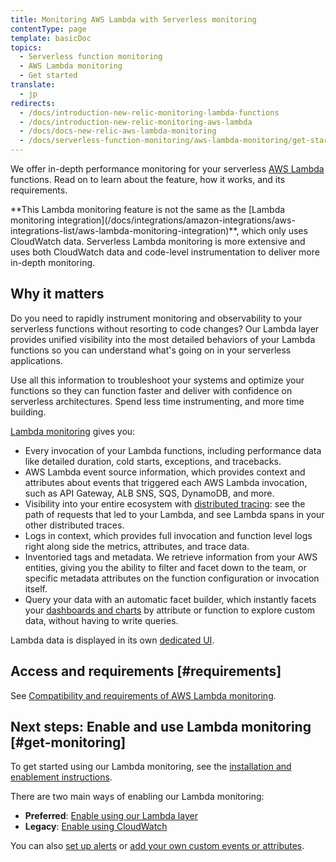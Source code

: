 ```yaml
---
title: Monitoring AWS Lambda with Serverless monitoring
contentType: page
template: basicDoc
topics:
  - Serverless function monitoring
  - AWS Lambda monitoring
  - Get started
translate:
  - jp
redirects:
  - /docs/introduction-new-relic-monitoring-lambda-functions
  - /docs/introduction-new-relic-monitoring-aws-lambda
  - /docs/docs-new-relic-aws-lambda-monitoring
  - /docs/serverless-function-monitoring/aws-lambda-monitoring/get-started/introduction-new-relic-monitoring-aws-lambda
---
```


We offer in-depth performance monitoring for your serverless [AWS Lambda](https://aws.amazon.com/lambda/) functions. Read on to learn about the feature, how it works, and its requirements.

<Callout variant="tip">
  **This Lambda monitoring feature is not the same as the [Lambda monitoring integration](/docs/integrations/amazon-integrations/aws-integrations-list/aws-lambda-monitoring-integration)**, which only uses CloudWatch data. Serverless Lambda monitoring is more extensive and uses both CloudWatch data and code-level instrumentation to deliver more in-depth monitoring.
</Callout>

## Why it matters

Do you need to rapidly instrument monitoring and observability to your serverless functions without resorting to code changes? Our Lambda layer provides unified visibility into the most detailed behaviors of your Lambda functions so you can understand what's going on in your serverless applications.

Use all this information to troubleshoot your systems and optimize your functions so they can function faster and deliver with confidence on serverless architectures. Spend less time instrumenting, and more time building.

[Lambda monitoring](/docs/serverless-function-monitoring/aws-lambda-monitoring/ui-data/understand-lambda-monitoring-ui#find-data) gives you:

* Every invocation of your Lambda functions, including performance data like detailed duration, cold starts, exceptions, and tracebacks.
* AWS Lambda event source information, which provides context and attributes about events that triggered each AWS Lambda invocation, such as API Gateway, ALB SNS, SQS, DynamoDB, and more.
* Visibility into your entire ecosystem with [distributed tracing](/docs/apm/distributed-tracing/getting-started/introduction-distributed-tracing): see the path of requests that led to your Lambda, and see Lambda spans in your other distributed traces.
* Logs in context, which provides full invocation and function level logs right along side the metrics, attributes, and trace data.
* Inventoried tags and metadata. We retrieve information from your AWS entities, giving you the ability to filter and facet down to the team, or specific metadata attributes on the function configuration or invocation itself.
* Query your data with an automatic facet builder, which instantly facets your [dashboards and charts](/docs/serverless-function-monitoring/aws-lambda-monitoring/ui-data/understand-lambda-monitoring-ui#chart-data) by attribute or function to explore custom data, without having to write queries.

Lambda data is displayed in its own [dedicated UI](/docs/lambda-monitoring-ui).

## Access and requirements [#requirements]

See [Compatibility and requirements of AWS Lambda monitoring](https://docs.newrelic.com/docs/serverless-function-monitoring/aws-lambda-monitoring/get-started/compatibility-requirements-aws-lambda-monitoring).

## Next steps: Enable and use Lambda monitoring [#get-monitoring]

To get started using our Lambda monitoring, see the [installation and enablement instructions](https://docs.newrelic.com/docs/serverless-function-monitoring/aws-lambda-monitoring/enable-lambda-monitoring).

There are two main ways of enabling our Lambda monitoring:

* **Preferred**: [Enable using our Lambda layer](/docs/serverless-function-monitoring/aws-lambda-monitoring/enable-lambda-monitoring/enable-serverless-monitoring-using-lambda-layer)
* **Legacy**: [Enable using CloudWatch](/docs/serverless-function-monitoring/aws-lambda-monitoring/enable-lambda-monitoring/enable-serverless-monitoring-aws-lambda)

You can also [set up alerts](https://discuss.newrelic.com/t/relic-solution-new-relic-monitoring-for-aws-lambda-configuring-alerts/96045) or [add your own custom events or attributes](https://discuss.newrelic.com/t/relic-solution-configuring-custom-attributes-and-events-in-aws-lambda/96043).
